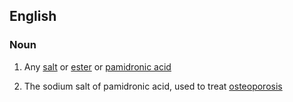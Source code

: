 ==English==

===Noun===
{{en-noun}}

# {{context|chemistry}} Any [[salt]] or [[ester]] or [[pamidronic acid]]
#{{medicine}} The sodium salt of pamidronic acid, used to treat [[osteoporosis]]